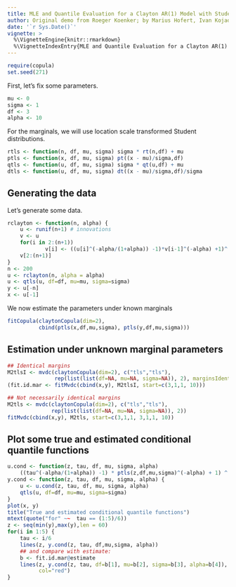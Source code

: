 ```yaml
---
title: MLE and Quantile Evaluation for a Clayton AR(1) Model with Student Marginals
author: Original demo from Roeger Koenker; by Marius Hofert, Ivan Kojadinovic, Martin M&auml;chler, Jun Yan
date: '`r Sys.Date()`'
vignette: >
  %\VignetteEngine{knitr::rmarkdown}
  %\VignetteIndexEntry{MLE and Quantile Evaluation for a Clayton AR(1) Model with Student Marginals}
---
```

```r
require(copula)
set.seed(271)
```

First, let's fix some parameters.
```r
mu <- 0
sigma <- 1
df <- 3
alpha <- 10
```

For the marginals, we will use location scale transformed
Student distributions.
```r
rtls <- function(n, df, mu, sigma) sigma * rt(n,df) + mu
ptls <- function(x, df, mu, sigma) pt((x - mu)/sigma,df)
qtls <- function(u, df, mu, sigma) sigma * qt(u,df) + mu
dtls <- function(u, df, mu, sigma) dt((x - mu)/sigma,df)/sigma
```

## Generating the data

Let's generate some data.
```r
rclayton <- function(n, alpha) {
	u <- runif(n+1) # innovations
	v <- u
	for(i in 2:(n+1))
            v[i] <- ((u[i]^(-alpha/(1+alpha)) -1)*v[i-1]^(-alpha) +1)^(-1/alpha)
	v[2:(n+1)]
}
n <- 200
u <- rclayton(n, alpha = alpha)
u <- qtls(u, df=df, mu=mu, sigma=sigma)
y <- u[-n]
x <- u[-1]
```

We now estimate the parameters under known marginals
```r
fitCopula(claytonCopula(dim=2),
          cbind(ptls(x,df,mu,sigma), ptls(y,df,mu,sigma)))
```

## Estimation under unknown marginal parameters

```r
## Identical margins
M2tlsI <- mvdc(claytonCopula(dim=2), c("tls","tls"),
               rep(list(list(df=NA, mu=NA, sigma=NA)), 2), marginsIdentical= TRUE)
(fit.id.mar <- fitMvdc(cbind(x,y), M2tlsI, start=c(3,1,1, 10)))

## Not necessarily identical margins
M2tls <- mvdc(claytonCopula(dim=2), c("tls","tls"),
              rep(list(list(df=NA, mu=NA, sigma=NA)), 2))
fitMvdc(cbind(x,y), M2tls, start=c(3,1,1, 3,1,1, 10))
```

## Plot some true and estimated conditional quantile functions

```r
u.cond <- function(z, tau, df, mu, sigma, alpha)
    ((tau^(-alpha/(1+alpha)) -1) * ptls(z,df,mu,sigma)^(-alpha) + 1) ^ (-1/alpha)
y.cond <- function(z, tau, df, mu, sigma, alpha) {
    u <- u.cond(z, tau, df, mu, sigma, alpha)
    qtls(u, df=df, mu=mu, sigma=sigma)
}
plot(x, y)
title("True and estimated conditional quantile functions")
mtext(quote("for" ~~  tau == (1:5)/6))
z <- seq(min(y),max(y),len = 60)
for(i in 1:5) {
    tau <- i/6
    lines(z, y.cond(z, tau, df,mu,sigma, alpha))
    ## and compare with estimate:
    b <- fit.id.mar@estimate
    lines(z, y.cond(z, tau, df=b[1], mu=b[2], sigma=b[3], alpha=b[4]),
          col="red")
}
```
